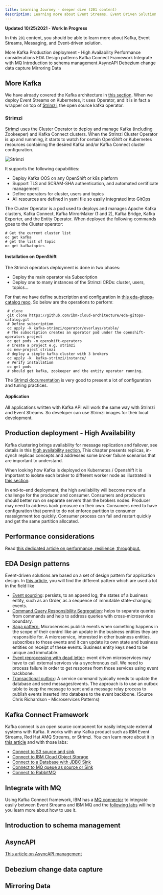 ```yaml
---
title: Learning Journey - deeper dive (201 content)
description: Learning more about Event Streams, Event Driven Solution
---
```


<InlineNotification kind="warning">
<strong>Updated 10/25/2021 - Work In Progress</strong>
</InlineNotification>

In this `201` content, you should be able to learn more about Kafka, Event Streams, Messaging, and Event-driven solution.

<AnchorLinks>
  <AnchorLink>More Kafka</AnchorLink>
  <AnchorLink>Production deployment - High Availability</AnchorLink>
  <AnchorLink>Performance considerations</AnchorLink>
  <AnchorLink>EDA Design patterns</AnchorLink>
  <AnchorLink>Kafka Connect Framework</AnchorLink>
  <AnchorLink>Integrate with MQ</AnchorLink>
  <AnchorLink>Introduction to schema management</AnchorLink>
  <AnchorLink>AsyncAPI</AnchorLink>
  <AnchorLink>Debezium change data capture</AnchorLink>
  <AnchorLink>Mirroring Data</AnchorLink>
</AnchorLinks>


## More Kafka

We have already covered the Kafka architecture in [this section](https://ibm-cloud-architecture.github.io/refarch-eda/technology/kafka-overview/#kafka-components).
When we deploy Event Streams on Kubernetes, it uses Operator, and it is in fact a wrapper on top of [Strimzi](http://strimzi.io),
the open source kafka operator.

### Strimzi

[Strimzi](https://strimzi.io/) uses the Cluster Operator to deploy and manage Kafka (including Zookeeper) and Kafka Connect clusters. 
When the Strimzi Cluster Operator is up and runnning, it starts to watch for certain OpenShift or Kubernetes resources containing the 
desired Kafka and/or Kafka Connect cluster configuration. 

![Strimzi](./images/strimzi.png)

It supports the following capabilities:

* Deploy Kafka OOS on any OpenShift or k8s platform
* Support TLS and SCRAM-SHA authentication, and automated certificate management
* Define operators for cluster, users and topics
* All resources are defined in yaml file so easily integrated into GitOps

The Cluster Operator is a pod used to deploys and manages Apache Kafka clusters, Kafka 
Connect, Kafka MirrorMaker (1 and 2), Kafka Bridge, Kafka Exporter, and the Entity Operator.
When deployed the following commands goes to the Cluster operator:

```shell
# Get the current cluster list
oc get kafka
# get the list of topic
oc get kafkatopics
```

#### Installation on OpenShift

The Strimzi operators deployment is done in two phases:

* Deploy the main operator via Subscription
* Deploy one to many instances of the Strimzi CRDs: cluster, users, topics...

For that we have define subscription and configuration in [this eda-gitops-catalog repo](https://github.com/ibm-cloud-architecture/eda-gitops-catalog). 
So below are the operations to perform:

```shell
 # clone 
 git clone https://github.com/ibm-cloud-architecture/eda-gitops-catalog.git
 # Define subscription
 oc apply -k kafka-strimzi/operator/overlays/stable/
 # The subscription creates an operator pod under the openshift-operators project
 oc get pods -n openshift-operators
 # Create a project e.g. strimzi
 oc new-project strimzi
 # deploy a simple kafka cluster with 3 brokers
 oc apply -k  kafka-strimzi/instance/
 # Verify installation
 oc get pods
 # should get kafka, zookeeper and the entity operator running.
```

The [Strimzi documentation](https://strimzi.io/docs/operators/latest/using.html) is very good to present a lot of configuration and tuning practices.

#### Application

All applications written with Kafka API will work the same way with Strimzi and Event Streams. So developer
can use Strimzi images for their local development.

## Production deployment - High Availability

Kafka clustering brings availability for message replication and failover, see details in this [high availability section.](/technology/kafka-overview/advance/#high-availability)
This chapter presents replicas, in-synch replicas concepts and addresses some broker failure scenarios that are important to understand.

When looking how Kafka is deployed on Kubernetes / Openshift it is important to isolate each broker
to different worker node as illustrated in [this section](/technology/kafka-overview/advance/#high-availability-in-the-context-of-kubernetes-deployment).

In end-to-end deployment, the high availability will become more of a challenge for the producer and consumer.
Consumers and producers should better run on separate servers than the brokers nodes. Producer may need
to address back preasure on their own. Consumers need to have configuration that permit to do not enforce
partition to consumer reassignment too quickly. Consumer process can fail and restart quickly and get the same partition allocated.

## Performance considerations

Read [this dedicated article on performance, resilience, throughput.](/technology/kafka-overview/advance/#performance-considerations)

## EDA Design patterns 

Event-driven solutions are based on a set of design pattern for application design. In 
[this article](/patterns/intro/), you will find the different pattern which
are used a lot in the field like

* [Event sourcing](/patterns/event-sourcing/): persists, to an append log, the states of a business entity, such as an Order, as a sequence of immutable state-changing events.
* [Command Query Responsibility Segregation](/patterns/cqrs/): helps to separate queries from commands and help to address queries with cross-microservice boundary.
* [Saga pattern:](/patterns/saga/) Microservices publish events when something happens in the scope of their control like an update in the business entities they are responsible for. A microservice, interested in other business entities, subscribes to those events and it can update its own state and business entities on receipt of these events. Business entity keys need to be unique and immutable.
* [Event reprocessing with dead letter](/patterns/dlq/): event driven microservices may have to call external services via a synchronous call. We need to process failure in order to get response from those services using event backbone.
* [Transactional outbox](/patterns/intro/#transactional-outbox): A service command typically needs to update the database and send messages/events.
The approach is to use an outbox table to keep the message to sent and a message relay process to publish events inserted into database to the event backbone. (Source Chris Richardson - Microservices Patterns)

## Kafka Connect Framework

Kafka connect is an open source component for easily integrate external systems with Kafka. 
It works with any Kafka product such as IBM Event Streams, Red Hat AMQ Streams, or Strimzi.
You can learn more about it [in this article](/technology/kafka-connect/) and with those labs:

  * [Connect to S3 source and sink](/use-cases/connect-s3/)
  * [Connect to IBM Cloud Object Storage](/use-cases/connect-cos/)
  * [Connect to a Database with JDBC Sink](/use-cases/connect-jdbc/)
  * [Connect to MQ queue as source or Sink](use-cases/connect-mq/)
  * [Connect to RabbitMQ](/use-cases/connect-rabbitmq/)

## Integrate with MQ

Using Kafka Connect framework, IBM has a [MQ connector]() to integrate easily between Event Streams and IBM MQ
and the [following labs](/use-cases/connect-mq/) will help you learn more about how to use it.

## Introduction to schema management

## AsyncAPI

[This article on AsyncAPI management](/patterns/api-mgt/)

## Debezium change data capture

## Mirroring Data


